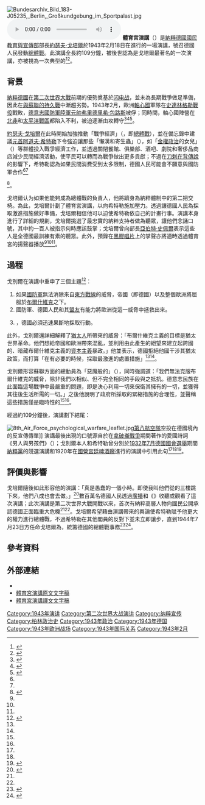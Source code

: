 [[File:Bundesarchiv_Bild_183-J05235,_Berlin,_Großkundgebung_im_Sportpalast.jpg|thumb]]
[[File:Joseph_Goebbels_Rede_im_Berliner_Sportpalast_1943.ogg|thumb]]
'''體育宮演講'''（{{lang-de|Sportpalastrede}}）是[[納粹德國|納粹德國]][[國民教育與宣傳部|國民教育與宣傳部]]部長[[約瑟夫·戈培爾|約瑟夫·戈培爾]]於1943年2月18日在{{link-en|柏林體育宮|Berlin Sportpalast}}進行的一場演講，號召德國人民發動[[總體戰|總體戰]]。此演講全長約109分鐘，被後世認為是戈培爾最著名的一次演講，亦被視為一次典型的{{link-en|納粹德國宣傳|Propaganda in Nazi Germany}}<ref name=":00">{{Cite web|title=Volltext Joseph Goebbels, Rede im Berliner Sportpalast [Wollt Ihr den totalen Krieg], 18. Februar 1943|url=https://www.1000dokumente.de/index.html?c=dokument_de&dokument=0200_goe&object=translation&st=&l=de|accessdate=2019-12-26|author=|date=|work=100(0) Schlüsseldokumente|publisher=|language=de|archive-url=https://web.archive.org/web/20180410185914/http://www.1000dokumente.de/index.html?c=dokument_de&dokument=0200_goe&object=translation&st=&l=de|archive-date=2018-04-10|dead-url=no}}</ref><ref name=":0">{{Cite web|title=Goebbels' 1943 Speech on Total War|url=https://research.calvin.edu/german-propaganda-archive/goeb36.htm|accessdate=2019-12-26|work=German Propaganda Archive|publisher=[[加爾文學院|Calvin University]]|language=en|archive-url=https://web.archive.org/web/20160303174147/http://research.calvin.edu/german-propaganda-archive/goeb36.htm|archive-date=2016-03-03|dead-url=yes}}</ref>。

== 背景 ==
[[納粹德國|納粹德國]]在[[第二次世界大戰|第二次世界大戰]]前期的優勢奠基於[[闪电战|闪电战]]，並未為長期戰爭做足準備，因此在[[苏德战争|與蘇聯的持久戰]]中漸趨劣勢。1943年2月，歐洲[[軸心國|軸心國]]軍隊在[[斯大林格勒战役|史達林格勒戰役]]戰敗，[[德意志國防軍|德意志國防軍]][[陸軍元帥|陸軍元帥]][[弗里德里希·包路斯|弗里德里希·包路斯]]被俘；同時間，軸心國陣營在[[北非戰場|北非]]和[[第二次世界大戰太平洋戰區|太平洋戰區]]都陷入不利，被迫逐漸由攻轉守<ref>{{Cite book|title=The Economics of World War II: Six Great Powers in International Comparison|last=Harrison|first=Mark|publisher=[[劍橋大學出版社|Cambridge University Press]]|year=2000|isbn=9780521785037|location=[[London|London]]|pages=13|language=en}}</ref><ref name="Duiker, Spielvogel">{{Cite book|title=The Essential World History|last=J. Duiker|first=William|publisher={{link-en|聖智|Cengage|Cengage Learning}}|year=2006|isbn=9780495097297|location=[[Boston|Boston]]|pages=551|last2=Spielvogel|first2=Jackson|language=en}}</ref><ref>{{Cite book|title=Twelve Turning Points of the Second World War|last=P. M. H.|first=Bell|publisher=[[耶魯大學出版社|Yale University Press]]|year=2011|isbn=9780300148855|location=[[纽黑文|New Haven]]|pages=95. 108|language=en}}</ref>。

[[約瑟夫·戈培爾|約瑟夫·戈培爾]]在此時開始加強推動「戰爭經濟」（{{lang|de|Kriegswirtschaft}}，即[[總體戰|總體戰]]），並在備忘錄中建議[[元首_(納粹德國)|元首]][[阿道夫·希特勒|阿道夫·希特勒]]下令強迫讓那些「懶漢和寄生蟲」（{{lang|de|„Faulenzer und Parasiten“}}），如「[[金權政治|金權政治]]的女兒」（{{lang|de|„Töchter der Plutokraten“}}）等群體投入戰爭經濟工作，並透過關閉餐館、俱樂部、酒吧、劇院和奢侈品商店減少民間經濟活動，使平民可以轉而為戰爭做出更多貢獻；不過在[[刀刺在背傳說|刀刺在背傳說]]的影響下，希特勒認為如果民間消費受到太多限制，德國人民可能會不願意與國防軍合作<ref name="Duiker, Spielvogel"/><ref name="Spiegel.46/1967">{{Der Spiegel|ID=46209381|Titel=Nun Volk|Jahr=1967|Nr=46|Seiten=}}</ref><ref name="Kalshoven2014">{{Cite book|last=Kalshoven|first=Hedda|title=Between Two Homelands: Letters across the Borders of Nazi Germany|url=https://books.google.com/books?id=MlK3AwAAQBAJ&pg=PA185|accessdate=2018-02-16|date=2014-06-15|publisher=[[伊利诺伊大学出版社|University of Illinois Press]]|isbn=9780252096174|page=185|language=en}}</ref>。

戈培爾认为如果他能夠成為總體戰的負責人，他將躋身為納粹體制中的第二把交椅。為此，戈培爾計劃了體育宮演講，以向希特勒施加壓力。透過讓德國人民為採取激進措施做好準備，戈培爾相信他可以迫使希特勒依自己的計畫行事。演講本身進行了詳細的規劃，戈培爾挑選了最忠實的納粹支持者做為聽眾，讓他們念誦口號，其中約一百人被指示何時應該鼓掌；戈培爾曾向{{link-en|帝國軍備與戰爭生產部|Reich Ministry of Armaments and War Production|軍備與戰爭生產部}}部長[[亞伯特·史佩爾|亞伯特·史佩爾]]表示這些人是全德國最訓練有素的聽眾。此外，預錄在[[黑膠唱片|黑膠唱片]]上的掌聲亦將適時透過體育宮的揚聲器播放<ref name=":00"/><ref name=":0" /><ref name="Spiegel.46/1967" />。

== 過程 ==
戈別爾在演講中重申了三個主題<ref name="balfour">{{Cite book|first=Michael|last=Balfour|author-link=|title=Propaganda in War 1939–1945: Organisation, Policies and Publics in Britain and Germany|url=https://archive.org/details/propagandainwar10000balf|publisher=Routledge & Kegan Paul|date=1979|p=[https://archive.org/details/propagandainwar10000balf/page/322 322]|isbn=0710001932|language=en}}</ref>：

# 如果[[德意志國防軍|國防軍]]無法消除來自[[苏德战争|東方戰線]]的威脅，帝國（即德國）以及整個歐洲將屈服於[[布爾什維克|布爾什維克]]之下。
# 國防軍、德國人民和其[[轴心国|盟友]]有能力將歐洲從這一威脅中拯救出來。
# {{link-de|危險迫在眉睫|Gefahr im Verzug}}，德國必須迅速果斷地採取行動。

此外，戈別爾還詳細解釋了[[猶太人|猶太人]]所帶來的威脅：「布爾什維克主義的目標是猶太世界革命。他們想給帝國和歐洲帶來混亂，並利用由此產生的絕望來建立起跨國的、暗藏布爾什維克主義的[[資本主義|資本主義]]暴政。」他並表示，德國拒絕他國干涉其猶太政策，而打算「在有必要的時候，採取最激進的處置措施」<ref name=":00"/><ref name=":0" />。

戈別爾形容蘇聯方面的總動員為「惡魔般的」（{{lang|de|„teuflisch“}}），同時強調道：「我們無法克服布爾什維克的威脅，除非我們以相似、但不完全相同的手段與之抵抗。德意志民族在此面臨這場戰爭中最嚴重的問題，即是決心利用一切來保衛其擁有的一切，並獲得其往後生活所需的一切。」之後他說明了政府所採取的緊縮措施的合理性，並聲稱這些措施僅是臨時性的<ref name=":00"/><ref name=":0" />。

經過約109分鐘後，演講劃下結尾：

{{quote|元首已經下令，而我們將跟隨他。倘若我們曾經堅定不移地相信勝利，那麼在這個民族反思和內心矯正的時刻，她就在我們身邊，我們只需要掌握她。我們只需要果斷的使一切服從他。這就是今日的命令。因此，口號從現在開始將是：「現在，人們啊，站起來，讓暴風雨消散吧！」<br/><br/>{{lang|de|„Der Führer hat befohlen, wir werden ihm folgen. Wenn wir je treu und unverbrüchlich an den Sieg geglaubt haben, dann in dieser Stunde der nationalen Besinnung und der inneren Aufrichtung. Wir sehen ihn greifbar nahe vor uns liegen; wir müssen nur zufassen. Wir müssen nur die Entschlusskraft aufbringen, alles seinem Dienst unterzuordnen. Das ist das Gebot der Stunde. Und darum lautet von jetzt ab die Parole: Nun, Volk, steh auf, und Sturm, brich los!“}}<ref name=":00"/><ref name=":0" />}}

[[File:8th_Air_Force_psychological_warfare_leaflet.jpg|thumb]][[美國第八航空隊|第八航空隊]]空投在德國境內的反宣傳傳單]]
演講最後出現的口號源自於{{link-en|卡爾·西奧多·科納|Theodor Körner (author)}}在[[拿破崙戰爭|拿破崙戰爭]]期間著作的愛國詩詞《男人與男孩們》（{{lang|de|Männer und Buben}}）；戈別爾本人和希特勒曾分別於[[1932年7月德國國會選舉|1932年7月德國國會選舉]]期間[[納粹黨|納粹黨]]的競選演講和1920年在[[國營宮廷啤酒廠|國營宮廷啤酒廠]]進行的演講中引用此句<ref name=":00"/><ref name=":0" /><ref>{{Cite web|title=Männer und Buben|url=http://ingeb.org/Lieder/dasvolks.html|accessdate=2019-12-26|work=ingeb.org|language=de|archive-url=https://web.archive.org/web/20160608012443/http://ingeb.org/Lieder/dasvolks.html|archive-date=2016-06-08|dead-url=no}}</ref>。

== 評價與影響 ==
戈培爾隨後如此形容他的演講：「真是愚蠢的一個小時。即使我叫他們從{{link-en|哥倫布屋|Columbushaus}}的三樓跳下來，他們八成也會去做。」<ref>{{Cite book|title=Hier stehe ich, ich kann nicht anders: In 80 Sätzen durch die Weltgeschichte|last=Helge|first=Hesse|publisher=|year=2011|isbn=|location=|pages=283|language=de}}</ref>數百萬名德國人民透過[[廣播|廣播]]和{{link-en|新聞短片|Newsreel}}《{{link-en|德國新聞短片|Die Deutsche Wochenschau}}》收聽或觀看了這次演講；此次演講是第二次世界大戰開戰以來，首次有納粹高層人物向國民公開承認德國正面臨重大危機<ref name=":00"/><ref name=":0" />。戈培爾希望藉由演講帶來的輿論使希特勒賦予他更大的權力進行總體戰，不過希特勒在其他閣員的反對下並未立即讓步，直到1944年7月23日方任命戈培爾為{{link-en|帝國總體戰全權代表|Reich Plenipotentiary for Total War}}，統籌德國的總體戰事務<ref>{{Cite news|title=Goebbels' Sportpalastrede: Stiller Staatsstreich|url=https://www.spiegel.de/geschichte/goebbels-sportpalastrede-a-946856.html|newspaper=[[明镜|Spiegel]] Online|date=2011-02-10|accessdate=2019-12-26|first=Peter|last=Longerich|language=de|archive-date=2022-02-19|archive-url=https://web.archive.org/web/20220219003855/https://www.spiegel.de/geschichte/goebbels-sportpalastrede-a-946856.html|dead-url=no}}</ref><ref>{{Cite book|title=Goebbels: A Biography|url=https://archive.org/details/goebbelsbiograph0000long|last=Longerich|first=Peter|publisher=[[兰登书屋|Random House]]|year=2015|isbn=9781400067510|location=[[New_York|New York]]|pages=577. 643|language=en}}</ref>。

== 參考資料 ==
{{reflist|2}}

== 外部連結 ==
* {{Internet Archive|JosephGoebbels-Sportpalastrede|體育宮演講}}
* [https://www.1000dokumente.de/index.html?c=dokument_de&dokument=0200_goe&object=translation&st=&l=de 體育宮演講原文文字稿] {{Wayback|url=https://www.1000dokumente.de/index.html?c=dokument_de&dokument=0200_goe&object=translation&st=&l=de |date=20180410185914 }} {{de icon}}
* [https://research.calvin.edu/german-propaganda-archive/goeb36.htm 體育宮演講譯文文字稿] {{Wayback|url=https://research.calvin.edu/german-propaganda-archive/goeb36.htm |date=20160303174147 }} {{en icon}}

[[Category:1943年演讲|Category:1943年演讲]]
[[Category:第二次世界大战演讲|Category:第二次世界大战演讲]]
[[Category:纳粹宣传|Category:纳粹宣传]]
[[Category:柏林政治史|Category:柏林政治史]]
[[Category:1943年政治|Category:1943年政治]]
[[Category:1943年德国|Category:1943年德国]]
[[Category:1943年欧洲战场|Category:1943年欧洲战场]]
[[Category:1943年国际关系|Category:1943年国际关系]]
[[Category:1943年2月|Category:1943年2月]]